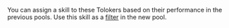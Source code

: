 <Cut title="Can I select specific Tolokers for my tasks because I liked their results in my previous pools?">

You can assign a skill to these Tolokers based on their performance in the previous pools. Use this skill as a [filter](/docs/guide/filters) in the new pool.

</Cut>
